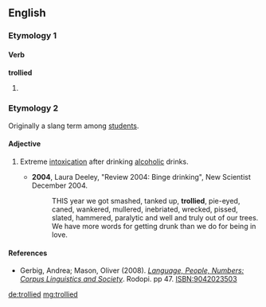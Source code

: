==English==

===Etymology 1===

====Verb====
'''trollied'''

# {{past of|trolley}}

===Etymology 2===
Originally a slang term among [[student]]s.

====Adjective====
{{en-adj}}

# {{slang}} Extreme [[intoxication]] after drinking [[alcoholic]] drinks.
#* '''2004''', Laura Deeley, "Review 2004: Binge drinking", New Scientist December 2004.
#*: THIS year we got smashed, tanked up, '''trollied''', pie-eyed, caned, wankered, mullered, inebriated, wrecked, pissed, slated, hammered, paralytic and well and truly out of our trees. We have more words for getting drunk than we do for being in love.

====References====
* Gerbig, Andrea; Mason, Oliver (2008). [http://books.google.co.uk/books?id=EcLYhIcYX3AC&pg=PA47&dq=trollied&sig=ACfU3U1hab7aPueL51rVqwbsF2GScfcOmQ ''Language, People, Numbers: Corpus Linguistics and Society'']. Rodopi. pp 47. ISBN:9042023503

[[de:trollied]]
[[mg:trollied]]